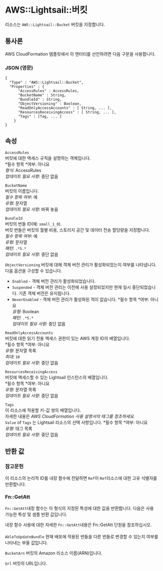 # AWS::Lightsail::버킷

리소스는 `AWS::Lightsail::Bucket` 버킷을 지정합니다.

## 통사론

AWS CloudFormation 템플릿에서 이 엔터티를 선언하려면 다음 구문을 사용합니다.

### JSON (영문)

```
{
  "Type" : "AWS::Lightsail::Bucket",
  "Properties" : {
      "AccessRules" : AccessRules,
      "BucketName" : String,
      "BundleId" : String,
      "ObjectVersioning" : Boolean,
      "ReadOnlyAccessAccounts" : [ String, ... ],
      "ResourcesReceivingAccess" : [ String, ... ],
      "Tags" : [Tag, ... ]
    }
}
```

## 속성

`AccessRules`  
버킷에 대한 액세스 규칙을 설명하는 객체입니다.  
*필수 항목 *여부: 아니요  
_형식_: AccessRules  
_업데이트 필요 사항_: 중단 없음

`BucketName`  
버킷의 이름입니다.  
_필수 항목 여부_: 예  
_유형_: 문자열  
_업데이트 필요 사항_: 바꿔 놓음

`BundleId`  
버킷의 번들 ID(예: `small_1_0`).  
버킷 번들은 버킷의 월별 비용, 스토리지 공간 및 데이터 전송 할당량을 지정합니다.  
_필수 항목 여부_: 예  
_유형_: 문자열  
_패턴_: `.*S.*`  
_업데이트 필요 사항_: 중단 없음

`ObjectVersioning` 버킷에 대해 객체 버전 관리가 활성화되었는지 여부를 나타냅니다.  
다음 옵션을 구성할 수 있습니다.

- `Enabled` - 객체 버전 관리가 활성화되었습니다.
- `Suspended` - 객체 버전 관리는 이전에 사용 설정되었지만 현재 일시 중단되었습니다. 기존 객체 버전은 유지됩니다.
- `NeverEnabled` - 객체 버전 관리가 활성화된 적이 없습니다.
  *필수 항목 *여부: 아니요  
  _유형_: Boolean  
  _패턴_: `.*S.*`  
  _업데이트 필요 사항_: 중단 없음

`ReadOnlyAccessAccounts`  
버킷에 대한 읽기 전용 액세스 권한이 있는 AWS 계정 ID의 배열입니다.  
*필수 항목 *여부: 아니요  
_유형_: 문자열 목록  
_최대_: `10`  
_업데이트 필요 사항_: 중단 없음

`ResourcesReceivingAccess`  
버킷에 액세스할 수 있는 Lightsail 인스턴스의 배열입니다.  
*필수 항목 *여부: 아니요  
_유형_: 문자열 목록  
_업데이트 필요 사항_: 중단 없음

`Tags`  
이 리소스에 적용할 키-값 쌍의 배열입니다.  
자세한 내용은 _AWS CloudFormation 사용 설명서의 태그를 참조하세요_.  
`Value` of `Tags` 는 Lightsail 리소스의 선택 사항입니다.
*필수 항목 *여부: 아니요  
_유형_: 태그 목록  
_업데이트 필요 사항_: 중단 없음

## 반환 값

### 참고문헌

이 리소스의 논리적 ID를 내장 함수에 전달하면 `Ref`이 `Ref`리소스에 대한 고유 식별자를 반환합니다.

### Fn::GetAtt

`Fn::GetAtt`내장 함수는 이 형식의 지정된 특성에 대한 값을 반환합니다. 다음은 사용 가능한 특성 및 샘플 반환 값입니다.

내장 함수 사용에 대한 자세한 `Fn::GetAtt`내용은 Fn::GetAtt 단원을 참조하십시오.

####

`AbleToUpdateBundle` 현재 배포에 적용된 번들을 다른 번들로 변경할 수 있는지 여부를 나타내는 부울 값입니다.

`BucketArn` 버킷의 Amazon 리소스 이름(ARN)입니다.

`Url` 버킷의 URL입니다.
